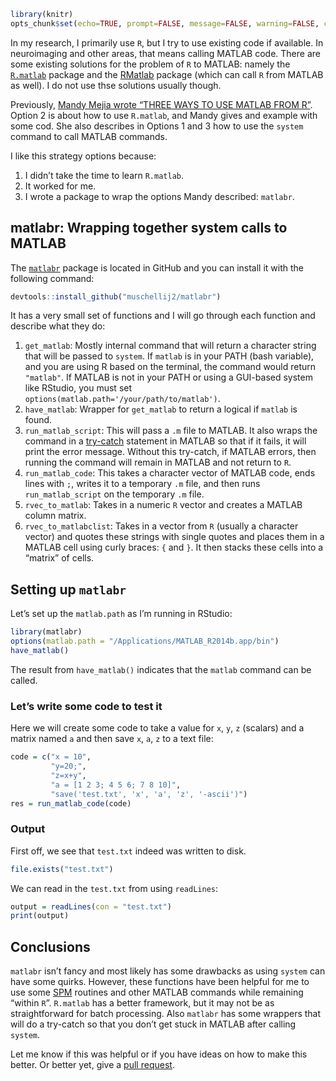 ```r
library(knitr)
opts_chunk$set(echo=TRUE, prompt=FALSE, message=FALSE, warning=FALSE, comment="", results='hide')
```

In my research, I primarily use `R`, but I try to use existing code if available.  In neuroimaging and other areas, that means calling MATLAB code.  There are some existing solutions for the problem of `R` to MATLAB: namely the [`R.matlab`](http://cran.r-project.org/web/packages/R.matlab/index.html) package and the [RMatlab](http://www.omegahat.org/RMatlab/) package (which can call `R` from MATLAB as well).  I do not use thse solutions usually though.  

Previously, [Mandy Mejia wrote "THREE WAYS TO USE MATLAB FROM R"](https://mandymejia.wordpress.com/2014/08/18/three-ways-to-use-matlab-from-r/).  Option 2 is about how to use `R.matlab`, and Mandy gives and example with some cod.  She also describes in Options 1 and 3 how to use the `system` command to call MATLAB commands.  

I like this strategy options because:

1. I didn't take the time to learn `R.matlab`.
2. It worked for me.
3. I wrote a package to wrap the options Mandy described: `matlabr`.

## matlabr: Wrapping together system calls to MATLAB

The [`matlabr`](https://github.com/muschellij2/matlabr) package is located in GitHub and you can install it with the following command:

```r
devtools::install_github("muschellij2/matlabr")
```

It has a very small set of functions and I will go through each function and describe what they do:

1.  `get_matlab`: Mostly internal command that will return a character string that will be passed to `system`.  If `matlab` is in your PATH (bash variable), and you are using R based on the terminal, the command would return `"matlab"`.  If MATLAB is not in your PATH or using a GUI-based system like RStudio, you must set `options(matlab.path='/your/path/to/matlab')`.
2.  `have_matlab`: Wrapper for `get_matlab` to return a logical if `matlab` is found.
3. `run_matlab_script`: This will pass a `.m` file to MATLAB.  It also wraps the command in a [try-catch](http://www.mathworks.com/help/matlab/ref/try.html) statement in MATLAB so that if it fails, it will print the error message.  Without this try-catch, if MATLAB errors, then running the command will remain in MATLAB and not return to `R`.
4.  `run_matlab_code`: This takes a character vector of MATLAB code, ends lines with `;`, writes it to a temporary `.m` file, and then runs `run_matlab_script` on the temporary `.m` file.
5.  `rvec_to_matlab`: Takes in a numeric `R` vector and creates a MATLAB column matrix.
6.  `rvec_to_matlabclist`: Takes in a vector from `R` (usually a character vector) and quotes these strings with single quotes and places them in a MATLAB cell using curly braces: `{` and `}`.  It then stacks these cells into a "matrix" of cells.

## Setting up `matlabr`

Let's set up the `matlab.path` as I'm running in RStudio:

```r
library(matlabr)
options(matlab.path = "/Applications/MATLAB_R2014b.app/bin")
have_matlab()
```

The result from `have_matlab()` indicates that the `matlab` command can be called.

### Let's write some code to test it

Here we will create some code to take a value for `x`, `y`, `z` (scalars) and a matrix named `a` and then save `x`, `a`, `z` to a text file:

```r
code = c("x = 10", 
         "y=20;", 
         "z=x+y", 
         "a = [1 2 3; 4 5 6; 7 8 10]",
         "save('test.txt', 'x', 'a', 'z', '-ascii')")
res = run_matlab_code(code)
```

### Output
First off, we see that `test.txt` indeed was written to disk.  

```r
file.exists("test.txt")
```

We can read in the `test.txt` from using `readLines`:
```r
output = readLines(con = "test.txt")
print(output)
```


## Conclusions
`matlabr` isn't fancy and most likely has some drawbacks as using `system` can have some quirks.  However, these functions have been helpful for me to use some [SPM](http://www.fil.ion.ucl.ac.uk/spm/) routines and other MATLAB commands while remaining "within `R`".  `R.matlab` has a better framework, but it may not be as straightforward for batch processing.  Also `matlabr` has some wrappers that will do a try-catch so that you don't get stuck in MATLAB after calling `system`.

Let me know if this was helpful or if you have ideas on how to make this better.  Or better yet, give a [pull request](https://github.com/muschellij2/matlabr/pulls).  



